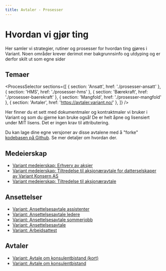 ```yaml
---
title: Avtaler - Prosesser
---
```



# Hvordan vi gjør ting

Her samler vi strategier, rutiner og prosesser for hvordan ting gjøres i Variant. Noen områder krever derimot mer bakgrunnsinfo og utdyping og er derfor skilt ut som egne sider

## Temaer

<ProcessSelector
  sections={[
    { section: 'Ansatt', href: './prosesser-ansatt' },
    { section: 'HMS', href: './prosesser-hms' },
    { section: 'Bærekraft', href: './prosesser-baerekraft' },
    { section: 'Mangfold', href: './prosesser-mangfold' },
    { section: 'Avtaler', href: 'https://avtaler.variant.no/' },
  ]}
/>

Her finner du et sett med dokumentmaler og kontraktmaler vi bruker i Variant og som du gjerne kan bruke også! De er helt åpne og lisensiert under MIT lisens. Det er ingen krav til attributering.

Du kan lage dine egne versjoner av disse avtalene med å "forke" [kodebasen på Github](https://github.com/varianter/dokument-mal). Se mer detaljer om hvordan der.

## Medeierskap

- [Variant medeierskap: Erhverv av aksjer](https://avtaler.variant.no/avtaler/aksjekjop.html)
- [Variant medeierskap: Tiltredelse til aksjonæravtale for datterselskaper av Variant Konsern AS](https://avtaler.variant.no/avtaler/aksjonaer-tiltredelse-konsern.html)
- [Variant medeierskap: Tiltredelse til aksjonæravtale](https://avtaler.variant.no/avtaler/aksjonaer-tiltredelse.html)

## Ansettelser

- [Variant: Ansettelsesavtale assistenter](https://avtaler.variant.no/avtaler/ansettelse-assistent.html)
- [Variant: Ansettelsesavtale ledere](https://avtaler.variant.no/avtaler/ansettelse-ledelse.html)
- [Variant: Ansettelsesavtale sommerjobb](https://avtaler.variant.no/avtaler/ansettelse-sommerjobb.html)
- [Variant: Ansettelsesavtale](https://avtaler.variant.no/avtaler/ansettelse.html)
- [Variant: Arbeidsattest](https://avtaler.variant.no/avtaler/attest.html)

## Avtaler

- [Variant: Avtale om konsulentbistand (kort)](https://avtaler.variant.no/avtaler/enkel-konsulentbistand.html)
- [Variant: Avtale om konsulentbistand](https://avtaler.variant.no/avtaler/konsulentbistand.html)
